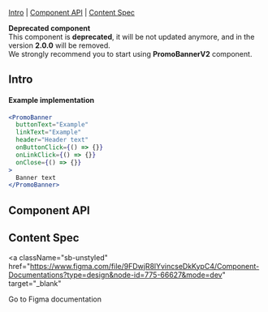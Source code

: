 

<Meta of={Stories} />

<Title>PromoBanner</Title>

[Intro](#Intro) | [Component API](#ComponentAPI) | [Content Spec](#ContentSpec)

<Unstyled>
  <Alert
    kind="warning"
    primaryButton={{
      label: 'Browse PromoBannerV2',
      handleClick: linkTo('Components/PromoBannerV2'),
    }}
  >
    <b>Deprecated component</b>
    <br />
    This component is <b>deprecated</b>, it will be not updated anymore, and in
    the version <b>2.0.0</b> will be removed. <br />
    We strongly recommend you to start using <b>PromoBannerV2</b> component.
  </Alert>
</Unstyled>

## Intro <a id="Intro" />

<Canvas of={Stories.PromoBanner} sourceState="none" />

#### Example implementation

```jsx
<PromoBanner
  buttonText="Example"
  linkText="Example"
  header="Header text"
  onButtonClick={() => {}}
  onLinkClick={() => {}}
  onClose={() => {}}
>
  Banner text
</PromoBanner>
```

## Component API <a id="ComponentAPI" />

<ArgTypes of={Stories.PromoBanner} sort="requiredFirst" />

## Content Spec <a id="ContentSpec" />

<a
  className="sb-unstyled"
  href="https://www.figma.com/file/9FDwjR8lYvincseDkKypC4/Component-Documentations?type=design&node-id=775-66627&mode=dev"
  target="_blank"
>
  Go to Figma documentation
</a>
